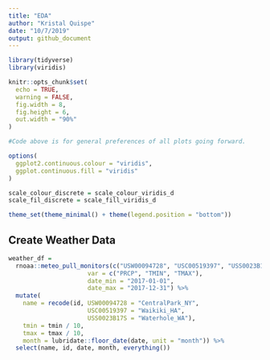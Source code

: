 ```yaml
---
title: "EDA"
author: "Kristal Quispe"
date: "10/7/2019"
output: github_document
---
```


```r

library(tidyverse)
library(viridis)

knitr::opts_chunk$set(
  echo = TRUE,
  warning = FALSE,
  fig.width = 8,
  fig.height = 6,
  out.width = "90%"
)

#Code above is for general preferences of all plots going forward. 

options(
  ggplot2.continuous.colour = "viridis",
  ggplot.continuous.fill = "viridis"
)

scale_colour_discrete = scale_colour_viridis_d
scale_fil_discrete = scale_fill_viridis_d

theme_set(theme_minimal() + theme(legend.position = "bottom"))

```

## Create Weather Data
```r
weather_df = 
  rnoaa::meteo_pull_monitors(c("USW00094728", "USC00519397", "USS0023B17S"),
                      var = c("PRCP", "TMIN", "TMAX"), 
                      date_min = "2017-01-01",
                      date_max = "2017-12-31") %>%
  mutate(
    name = recode(id, USW00094728 = "CentralPark_NY", 
                      USC00519397 = "Waikiki_HA",
                      USS0023B17S = "Waterhole_WA"),
    tmin = tmin / 10,
    tmax = tmax / 10,
    month = lubridate::floor_date(date, unit = "month")) %>%
  select(name, id, date, month, everything())

```


